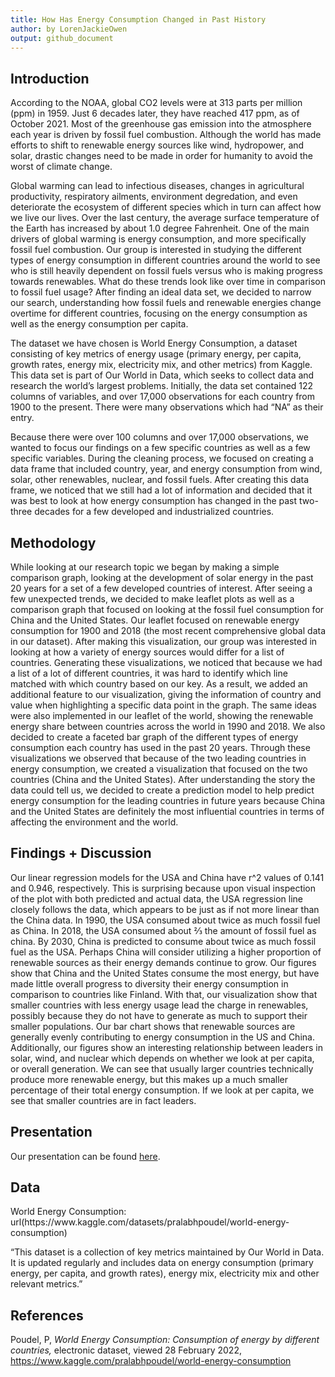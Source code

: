 ```yaml
---
title: How Has Energy Consumption Changed in Past History
author: by LorenJackieOwen
output: github_document
---
```


## Introduction
According to the NOAA,  global CO2 levels were at 313 parts per million (ppm) in 1959. Just 6 decades later, they have reached 417 ppm, as of October 2021. Most of the greenhouse gas emission into the atmosphere each year is driven by fossil fuel combustion. Although the world has made efforts to shift to renewable energy sources like wind, hydropower, and solar, drastic changes need to be made in order for humanity to avoid the worst of climate change. 

Global warming can lead to infectious diseases, changes in agricultural productivity, respiratory ailments, environment degredation, and even deteriorate the ecosystem of different species which in turn can affect how we live our lives. Over the last century, the average surface temperature of the Earth has increased by about 1.0 degree Fahrenheit. One of the main drivers of global warming is energy consumption, and more specifically fossil fuel combustion. Our group is interested in studying the different types of  energy consumption in different countries around the world to see who is still heavily dependent on fossil fuels versus who is making progress towards renewables. What do these trends look like over time in comparison to fossil fuel usage? After finding an ideal data set, we decided to narrow our search, understanding how fossil fuels and renewable energies change overtime for different countries, focusing on the energy consumption as well as the energy consumption per capita. 

The dataset we have chosen is World Energy Consumption, a dataset consisting of key metrics of energy usage (primary energy, per capita, growth rates, energy mix, electricity mix, and other metrics) from Kaggle. This data set is part of Our World in Data, which seeks to collect data and research the world's largest problems. Initially, the data set contained 122 columns of variables, and over 17,000 observations for each country from 1900 to the present. There were many observations which had “NA" as their entry. 

Because there were over 100 columns and over 17,000 observations, we wanted to focus our findings on a few specific countries as well as a few specific variables. During the cleaning process, we focused on creating a data frame that included country, year, and energy consumption from wind, solar, other renewables, nuclear, and fossil fuels. After creating this data frame, we noticed that we still had a lot of information and decided that it was best to look at how energy consumption has changed in the past two-three decades for a few developed and industrialized countries. 

## Methodology
While looking at our research topic we began by making a simple comparison graph, looking at the development of solar energy in the past 20 years for a set of a few developed countries of interest. After seeing a few unexpected trends, we decided to make leaflet plots as well as a comparison graph that focused on looking at the fossil fuel consumption for China and the United States. Our leaflet focused on renewable energy consumption for 1900 and 2018 (the most recent comprehensive global data in our dataset). After making this visualization, our group was interested in looking at how a variety of energy sources would differ for a list of countries. Generating these visualizations, we noticed that because we had a list of a lot of different countries, it was hard to identify which line matched with which country based on our key. As a result, we added an additional feature to our visualization, giving the information of country and value when highlighting a specific data point in the graph. The same ideas were also implemented in our leaflet of the world, showing the renewable energy share between countries across the world in 1990 and 2018. We also decided to create a faceted bar graph of the different types of energy consumption each country has used in the past 20 years. Through these visualizations we observed that because of the two leading countries in energy consumption, we created a visualization that focused on the two countries (China and the United States). After understanding the story the data could tell us, we decided to create a prediction model to help predict energy consumption for the leading countries in future years because China and the United States are definitely the most influential countries in terms of affecting the environment and the world. 

## Findings + Discussion
Our linear regression models for the USA and China have r^2 values of 0.141 and 0.946, respectively.  This is surprising because upon visual inspection of the plot with both predicted and actual data, the USA regression line closely follows the data, which appears to be just as if not more linear than the China data.  In 1990, the USA consumed about twice as much fossil fuel as China.  In 2018, the USA consumed about ⅔ the amount of fossil fuel as china.  By 2030, China is predicted to consume about twice as much fossil fuel as the USA.  Perhaps China will consider utilizing a higher proportion of renewable sources as their energy demands continue to grow. Our figures show that China and the United States consume the most energy, but have made little overall progress to diversity their energy consumption in comparison to countries like Finland. With that, our visualization show that smaller countries with less energy usage lead the charge in renewables, possibly because they do not have to generate as much to support their smaller populations. Our bar chart shows that renewable sources are generally evenly contributing to energy consumption in the US and China. Additionally, our figures show an interesting relationship between leaders in solar, wind, and nuclear which depends on whether we look at per capita, or overall generation. We can see that usually larger countries technically produce more renewable energy, but this makes up a much smaller percentage of their total energy consumption. If we look at per capita, we see that smaller countries are in fact leaders. 


## Presentation

Our presentation can be found [here](presentation/presentation.html).

## Data 
World Energy Consumption: 
url(https://www.kaggle.com/datasets/pralabhpoudel/world-energy-consumption)

“This dataset is a collection of key metrics maintained by Our World in Data. It is updated regularly and includes data on energy consumption (primary energy, per capita, and growth rates), energy mix, electricity mix and other relevant metrics.”


## References

Poudel, P, _World Energy Consumption: Consumption of energy by different countries,_ electronic dataset, viewed 28 February 2022, <https://www.kaggle.com/pralabhpoudel/world-energy-consumption> 

